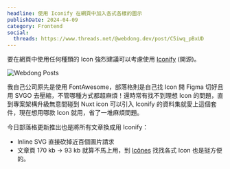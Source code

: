 ```yaml
---
headline: 使用 Iconify 在網頁中加入各式各樣的圖示
publishDate: 2024-04-09
category: Frontend
social:
  threads: https://www.threads.net/@webdong.dev/post/C5iwq_pBxUD
---
```


要在網頁中使用任何種類的 Icon 強烈建議可以考慮使用 [Iconify](https://iconify.design/) (開源)。

![Webdong Posts](./webdong-posts.webp)

我自己公司原先是使用 FontAwesome，部落格則是自己找 Icon 開 Figma 切好且用 SVGO 去壓縮，不管哪種方式都超麻煩！還時常有找不到理想 Icon 的問題，直到專案架構升級無意間碰到 Nuxt icon 可以引入 Iconify 的資料集就愛上這個套件，現在想用哪款 Icon 就用，省了一堆麻煩問題。

今日部落格更新推出也是將所有文章換成用 Iconify：

- Inline SVG 直接砍掉近百個圖片請求
- 文章頁 170 kb -> 93 kb 就算不馬上用，到 [Icônes](https://icones.js.org/) 找找各式 Icon 也是挺方便的。
